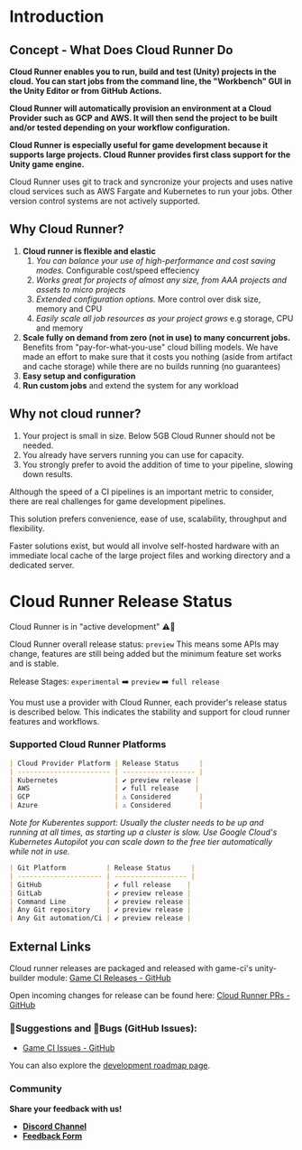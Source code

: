 # Introduction

## Concept - What Does Cloud Runner Do

**Cloud Runner enables you to run, build and test (Unity) projects in the cloud. You can start jobs
from the command line, the "Workbench" GUI in the Unity Editor or from GitHub Actions.**

**Cloud Runner will automatically provision an environment at a Cloud Provider such as GCP and AWS.
It will then send the project to be built and/or tested depending on your workflow configuration.**

**Cloud Runner is especially useful for game development because it supports large projects. Cloud
Runner provides first class support for the Unity game engine.**

Cloud Runner uses git to track and syncronize your projects and uses native cloud services such as
AWS Fargate and Kubernetes to run your jobs. Other version control systems are not actively
supported.

## Why Cloud Runner?

1. **Cloud runner is flexible and elastic**
   1. _You can balance your use of high-performance and cost saving modes._ Configurable cost/speed
      effeciency
   2. _Works great for projects of almost any size, from AAA projects and assets to micro projects_
   3. _Extended configuration options._ More control over disk size, memory and CPU
   4. _Easily scale all job resources as your project grows_ e.g storage, CPU and memory
2. **Scale fully on demand from zero (not in use) to many concurrent jobs.** Benefits from
   "pay-for-what-you-use" cloud billing models. We have made an effort to make sure that it costs
   you nothing (aside from artifact and cache storage) while there are no builds running (no
   guarantees)
3. **Easy setup and configuration**
4. **Run custom jobs** and extend the system for any workload

## Why not cloud runner?

1. Your project is small in size. Below 5GB Cloud Runner should not be needed.
2. You already have servers running you can use for capacity.
3. You strongly prefer to avoid the addition of time to your pipeline, slowing down results.

Although the speed of a CI pipelines is an important metric to consider, there are real challenges
for game development pipelines.

This solution prefers convenience, ease of use, scalability, throughput and flexibility.

Faster solutions exist, but would all involve self-hosted hardware with an immediate local cache of
the large project files and working directory and a dedicated server.

# Cloud Runner Release Status

Cloud Runner is in "active development" ⚠️🔨

Cloud Runner overall release status: `preview` This means some APIs may change, features are still
being added but the minimum feature set works and is stable.

Release Stages: `experimental` ➡️ `preview` ➡️ `full release`

You must use a provider with Cloud Runner, each provider's release status is described below. This
indicates the stability and support for cloud runner features and workflows.

### Supported Cloud Runner Platforms

```md
| Cloud Provider Platform | Release Status     |
| ----------------------- | ------------------ |
| Kubernetes              | ✔️ preview release |
| AWS                     | ✔️ full release    |
| GCP                     | ⚠ Considered       |
| Azure                   | ⚠ Considered       |
```

_Note for Kuberentes support:_ _Usually the cluster needs to be up and running at all times, as
starting up a cluster is slow._ _Use Google Cloud's Kubernetes Autopilot you can scale down to the
free tier automatically while not in use._

```md
| Git Platform          | Release Status     |
| --------------------- | ------------------ |
| GitHub                | ✔️ full release    |
| GitLab                | ✔️ preview release |
| Command Line          | ✔️ preview release |
| Any Git repository    | ✔️ preview release |
| Any Git automation/Ci | ✔️ preview release |
```

## External Links

Cloud runner releases are packaged and released with game-ci's unity-builder module:
[Game CI Releases - GitHub](https://github.com/game-ci/unity-builder/releases)

Open incoming changes for release can be found here:
[Cloud Runner PRs - GitHub](https://github.com/game-ci/unity-builder/pulls?q=is%3Apr+cloud+runner)

### 💬Suggestions and 🐛Bugs (GitHub Issues):

- [Game CI Issues - GitHub](https://github.com/game-ci/unity-builder/labels/cloud-runner)

You can also explore the [development roadmap page](development).

### Community

**Share your feedback with us!**

- [**Discord Channel**](https://discord.com/channels/710946343828455455/789631903157583923)
- [**Feedback Form**](https://forms.gle/3Wg1gGf9FnZ72RiJ9)
